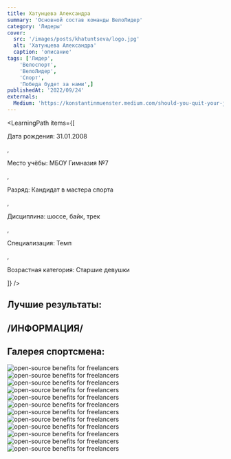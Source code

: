 ```yaml
---
title: Хатунцева Александра
summary: 'Основной состав команды ВелоЛидер'
category: 'Лидеры'
cover:
  src: '/images/posts/khatuntseva/logo.jpg'
  alt: 'Хатунцева Александра'
  caption: 'описание'
tags: ['Лидер',
    'Велоспорт',
    'ВелоЛидер',
    'Спорт',
    'Победа будет за нами',]
publishedAt: '2022/09/24'
externals:
  Medium: 'https://konstantinmuenster.medium.com/should-you-quit-your-job-for-your-side-project-ed77985431c'
---
```

<LearningPath
  items={[
    <p>Дата рождения: 31.01.2008</p>,
    <p>Место учёбы: МБОУ Гимназия №7</p>,
    <p>Разряд: Кандидат в мастера спорта</p>,
    <p>Дисциплина: шоссе, байк, трек</p>,
    <p>Специализация: Темп</p>,
    <p>Возрастная категория: Старшие девушки</p>
  ]}
/>

## Лучшие результаты:

## /ИНФОРМАЦИЯ/


## Галерея спортсмена:
<Image
  src="/images/posts/khatuntseva/1.jpg"
  alt="open-source benefits for freelancers"
/>
<Image
  src="/images/posts/khatuntseva/2.jpg"
  alt="open-source benefits for freelancers"
/>
<Image
  src="/images/posts/khatuntseva/4.jpg"
  alt="open-source benefits for freelancers"
/>
<Image
  src="/images/posts/khatuntseva/5.jpg"
  alt="open-source benefits for freelancers"
/>
<Image
  src="/images/posts/khatuntseva/6.jpg"
  alt="open-source benefits for freelancers"
/>
<Image
  src="/images/posts/khatuntseva/3.jpg"
  alt="open-source benefits for freelancers"
/>
<Image
  src="/images/posts/khatuntseva/7.jpg"
  alt="open-source benefits for freelancers"
/>
<Image
  src="/images/posts/khatuntseva/8.jpg"
  alt="open-source benefits for freelancers"
/>
<Image
  src="/images/posts/khatuntseva/9.jpg"
  alt="open-source benefits for freelancers"
/>
<Image
  src="/images/posts/khatuntseva/10.jpg"
  alt="open-source benefits for freelancers"
/>
<Image
  src="/images/posts/khatuntseva/11.jpg"
  alt="open-source benefits for freelancers"
/>
<Image
  src="/images/posts/khatuntseva/12.jpg"
  alt="open-source benefits for freelancers"
/>



